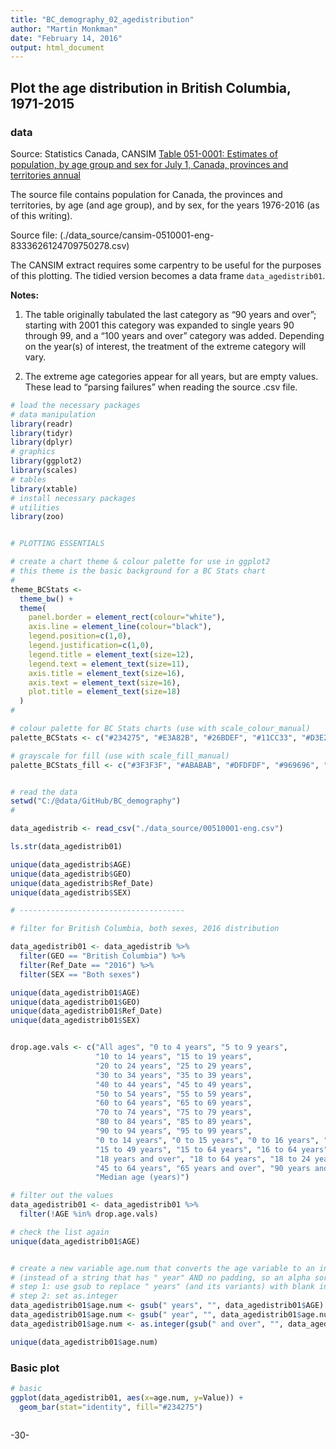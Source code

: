 ```yaml
---
title: "BC_demography_02_agedistribution"
author: "Martin Monkman"
date: "February 14, 2016"
output: html_document
---
```


## Plot the age distribution in British Columbia, 1971-2015

### data

Source:
Statistics Canada, CANSIM 
[Table 051-0001: Estimates of population, by age group and sex for July 1, Canada, provinces and territories annual](http://www5.statcan.gc.ca/cansim/a26?lang=eng&retrLang=eng&id=0510001&&pattern=&stByVal=1&p1=1&p2=37&tabMode=dataTable&csid=)

The source file contains population for Canada, the provinces and territories, by age (and age group), and by sex, for the years 1976-2016 (as of this writing).

Source file:  (./data_source/cansim-0510001-eng-8333626124709750278.csv)


The CANSIM extract requires some carpentry to be useful for the purposes of this plotting. The tidied version becomes a data frame `data_agedistrib01`.

**Notes:** 

1. The table originally tabulated the last category as "90 years and over"; starting with 2001 this category was expanded to single years 90 through 99, and a "100 years and over" category was added. Depending on the year(s) of interest, the treatment of the extreme category will vary. 

2. The extreme age categories appear for all years, but are empty values. These lead to "parsing failures" when reading the source .csv file.


```r

# load the necessary packages
# data manipulation
library(readr)
library(tidyr)
library(dplyr)
# graphics
library(ggplot2)
library(scales)
# tables
library(xtable)
# install necessary packages
# utilities
library(zoo)


# PLOTTING ESSENTIALS

# create a chart theme & colour palette for use in ggplot2
# this theme is the basic background for a BC Stats chart
#
theme_BCStats <- 
  theme_bw() +
  theme(
    panel.border = element_rect(colour="white"),
    axis.line = element_line(colour="black"),
    legend.position=c(1,0), 
    legend.justification=c(1,0),
    legend.title = element_text(size=12),
    legend.text = element_text(size=11),
    axis.title = element_text(size=16),
    axis.text = element_text(size=16),
    plot.title = element_text(size=18)
  )
#

# colour palette for BC Stats charts (use with scale_colour_manual)
palette_BCStats <- c("#234275", "#E3A82B", "#26BDEF", "#11CC33", "#D3E2ED", "8A8A8A")

# grayscale for fill (use with scale_fill_manual)
palette_BCStats_fill <- c("#3F3F3F", "#ABABAB", "#DFDFDF", "#969696", "#838383", "8A8A8A")



```



```r

# read the data
setwd("C:/@data/GitHub/BC_demography")
#

data_agedistrib <- read_csv("./data_source/00510001-eng.csv")

ls.str(data_agedistrib01)

unique(data_agedistrib$AGE)
unique(data_agedistrib$GEO)
unique(data_agedistrib$Ref_Date)
unique(data_agedistrib$SEX)

# -------------------------------------

# filter for British Columbia, both sexes, 2016 distribution

data_agedistrib01 <- data_agedistrib %>%
  filter(GEO == "British Columbia") %>%
  filter(Ref_Date == "2016") %>%
  filter(SEX == "Both sexes")

unique(data_agedistrib01$AGE)
unique(data_agedistrib01$GEO)
unique(data_agedistrib01$Ref_Date)
unique(data_agedistrib01$SEX)


drop.age.vals <- c("All ages", "0 to 4 years", "5 to 9 years",
                   "10 to 14 years", "15 to 19 years", 
                   "20 to 24 years", "25 to 29 years", 
                   "30 to 34 years", "35 to 39 years", 
                   "40 to 44 years", "45 to 49 years", 
                   "50 to 54 years", "55 to 59 years", 
                   "60 to 64 years", "65 to 69 years", 
                   "70 to 74 years", "75 to 79 years", 
                   "80 to 84 years", "85 to 89 years", 
                   "90 to 94 years", "95 to 99 years",
                   "0 to 14 years", "0 to 15 years", "0 to 16 years", "0 to 17 years",
                   "15 to 49 years", "15 to 64 years", "16 to 64 years", "17 to 64 years",
                   "18 years and over", "18 to 64 years", "18 to 24 years", "25 to 44 years",
                   "45 to 64 years", "65 years and over", "90 years and over", 
                   "Median age (years)")

# filter out the values
data_agedistrib01 <- data_agedistrib01 %>%
  filter(!AGE %in% drop.age.vals)

# check the list again
unique(data_agedistrib01$AGE)


# create a new variable age.num that converts the age variable to an integer 
# (instead of a string that has " year" AND no padding, so an alpha sort will yield inappropriate results)
# step 1: use gsub to replace " years" (and its variants) with blank in string
# step 2: set as.integer
data_agedistrib01$age.num <- gsub(" years", "", data_agedistrib01$AGE)
data_agedistrib01$age.num <- gsub(" year", "", data_agedistrib01$age.num)
data_agedistrib01$age.num <- as.integer(gsub(" and over", "", data_agedistrib01$age.num))

unique(data_agedistrib01$age.num)


```

### Basic plot

```r

# basic
ggplot(data_agedistrib01, aes(x=age.num, y=Value)) +
  geom_bar(stat="identity", fill="#234275")



```





-30-